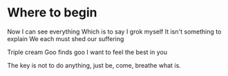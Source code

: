 # Where to begin

Now I can see everything
Which is to say I grok myself
It isn't something to explain
We each must shed our suffering

Triple cream
Goo finds goo
I want to feel
the best in you

The key is not to do
anything, just
be, come, breathe
what is.
